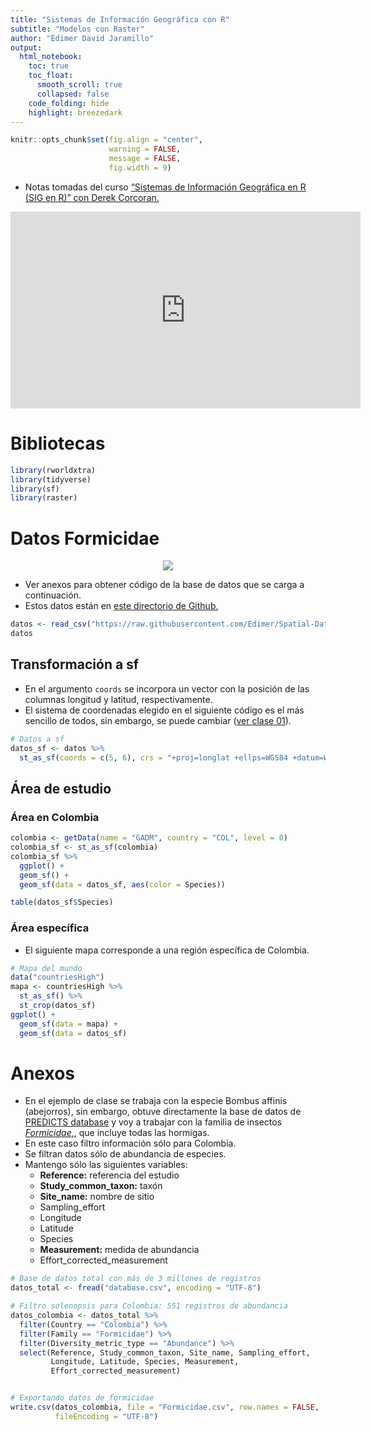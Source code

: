 ```yaml
---
title: "Sistemas de Información Geográfica con R"
subtitle: "Modelos con Raster"
author: "Edimer David Jaramillo"
output:
  html_notebook:
    toc: true
    toc_float:
      smooth_scroll: true
      collapsed: false
    code_folding: hide
    highlight: breezedark
---
```


```r
knitr::opts_chunk$set(fig.align = "center",
                      warning = FALSE,
                      message = FALSE,
                      fig.width = 9)
```


- Notas tomadas del curso ["Sistemas de Información Geográfica en R (SIG en R)" con Derek Corcoran.](https://www.youtube.com/watch?v=9e-zDQPGhBo&ab_channel=DerekCorcoran)

<iframe width="560" height="315" src="https://www.youtube.com/embed/9e-zDQPGhBo" frameborder="0" allowfullscreen></iframe>

# Bibliotecas

```r
library(rworldxtra)
library(tidyverse)
library(sf)
library(raster)
```

# Datos Formicidae

<center>
<img src = "img/hormiga.PNG" />
</center>

- Ver anexos para obtener código de la base de datos que se carga a continuación.
- Estos datos están en [este directorio de Github.](https://github.com/Edimer/Spatial-Data-Science/blob/main/SIG_R/data/Formicidae.csv)

```r
datos <- read_csv("https://raw.githubusercontent.com/Edimer/Spatial-Data-Science/main/SIG_R/data/Pheidole.csv")
datos
```

## Transformación a sf

- En el argumento `coords` se incorpora un vector con la posición de las columnas longitud y latitud, respectivamente.
- El sistema de coordenadas elegido en el siguiente código es el más sencillo de todos, sin embargo, se puede cambiar ([ver clase 01](https://rpubs.com/Edimer/673433)).

```r
# Datos a sf
datos_sf <- datos %>% 
  st_as_sf(coords = c(5, 6), crs = "+proj=longlat +ellps=WGS84 +datum=WGS84 +no_defs +towgs84=0,0,0")
```

## Área de estudio {.tabset .tabset-fade .tabset-pills}

### Área en Colombia

```r
colombia <- getData(name = "GADM", country = "COL", level = 0)
colombia_sf <- st_as_sf(colombia)
colombia_sf %>% 
  ggplot() + 
  geom_sf() +
  geom_sf(data = datos_sf, aes(color = Species))

table(datos_sf$Species)
```

### Área específica

- El siguiente mapa corresponde a una región específica de Colombia.

```r
# Mapa del mundo
data("countriesHigh")
mapa <- countriesHigh %>% 
  st_as_sf() %>%
  st_crop(datos_sf)
ggplot() +
  geom_sf(data = mapa) +
  geom_sf(data = datos_sf)
```


# Anexos

- En el ejemplo de clase se trabaja con la especie Bombus affinis (abejorros), sin embargo, obtuve directamente la base de datos de [PREDICTS database](https://data.nhm.ac.uk/dataset/the-2016-release-of-the-predicts-database) y voy a trabajar con la familia  de insectos [*Formicidae*,](https://es.wikipedia.org/wiki/Formicidae), que incluye todas las hormigas.
-  En este caso filtro información sólo para Colombia.
- Se filtran datos sólo de abundancia de especies.
- Mantengo sólo las siguientes variables:
  - **Reference:** referencia del estudio
  - **Study_common_taxon:** taxón
  - **Site_name:** nombre de sitio
  - Sampling_effort
  - Longitude
  - Latitude
  - Species
  - **Measurement:** medida de abundancia
  - Effort_corrected_measurement

```r
# Base de datos total con más de 3 millones de registros
datos_total <- fread("database.csv", encoding = "UTF-8")

# Filtro solenopsis para Colombia: 551 registros de abundancia
datos_colombia <- datos_total %>% 
  filter(Country == "Colombia") %>% 
  filter(Family == "Formicidae") %>%  
  filter(Diversity_metric_type == "Abundance") %>% 
  select(Reference, Study_common_taxon, Site_name, Sampling_effort,
         Longitude, Latitude, Species, Measurement, 
         Effort_corrected_measurement) 


# Exportando datos de formicidae
write.csv(datos_colombia, file = "Formicidae.csv", row.names = FALSE,
          fileEncoding = "UTF-8")
```


